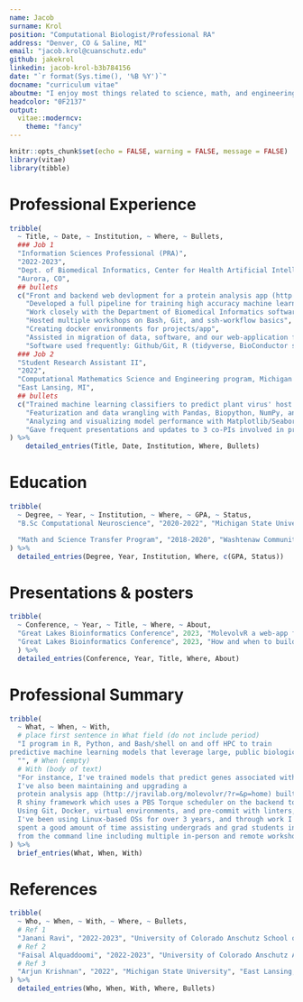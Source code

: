 ```yaml
---
name: Jacob
surname: Krol
position: "Computational Biologist/Professional RA"
address: "Denver, CO & Saline, MI"
email: "jacob.krol@cuanschutz.edu"
github: jakekrol 
linkedin: jacob-krol-b3b784156
date: "`r format(Sys.time(), '%B %Y')`"
docname: "curriculum vitae"
aboutme: "I enjoy most things related to science, math, and engineering. It brings me tremendous fulfillment to solve challenging, relevant problems in these fields using computational approaches."
headcolor: "0F2137"
output: 
  vitae::moderncv:
    theme: "fancy"
---
```


```r
knitr::opts_chunk$set(echo = FALSE, warning = FALSE, message = FALSE)
library(vitae)
library(tibble)
```

# Professional Experience
```r
tribble(
  ~ Title, ~ Date, ~ Institution, ~ Where, ~ Bullets,
  ### Job 1
  "Information Sciences Professional (PRA)",
  "2022-2023",
  "Dept. of Biomedical Informatics, Center for Health Artificial Intelligence, University of Colorado Anschutz School of Medicine - JRaviLab", 
  "Aurora, CO",
  ## bullets
  c("Front and backend web devlopment for a protein analysis app (http://jravilab.org/molevolvr/?r=&p=home) [R + Slurm + batch scripts]", 
    "Developed a full pipeline for training high accuracy machine learning models that collect, featurize, and train on public datasets to predict novel biological features (e.g., genes) that contribute to antibiotic resistance in the ESKAPE pathogenic organisms",
    "Work closely with the Department of Biomedical Informatics software engineering team on web development, server on-boarding, installations, environment setup, and more",
    "Hosted multiple workshops on Bash, Git, and ssh-workflow basics",
    "Creating docker environments for projects/app",
    "Assisted in migration of data, software, and our web-application from Michigan State University to Colorado University",
    "Software used frequently: Github/Git, R (tidyverse, BioConductor suite, httr, Shiny, & much more), Python (Pandas, Numpy, Scikit-learn, Matplotlib, & more), Bash, Docker, various CLI tools, & many more"),
  ### Job 2
  "Student Research Assistant II",
  "2022",
  "Computational Mathematics Science and Engineering program, Michigan State University - Krishnan Lab & Malmstrom Lab", 
  "East Lansing, MI",
  ## bullets
  c("Trained machine learning classifiers to predict plant virus' host types; also, trained models to predict plant virus taxonomy.", 
    "Featurization and data wrangling with Pandas, Biopython, NumPy, and R packages for biological feature extraction",
    "Analyzing and visualizing model performance with Matplotlib/Seaborn & Scikit-learn performance metrics", 
    "Gave frequent presentations and updates to 3 co-PIs involved in project")
) %>%
    detailed_entries(Title, Date, Institution, Where, Bullets)

```

# Education
```r
tribble(
  ~ Degree, ~ Year, ~ Institution, ~ Where, ~ GPA, ~ Status,
  "B.Sc Computational Neuroscience", "2020-2022", "Michigan State University", "East Lansing, Michigan", "GPA: 3.89", "Graduation Award: 'With Honor'",

  "Math and Science Transfer Program", "2018-2020", "Washtenaw Community College", "Ann Arbor, MI", "GPA: 3.52", "Transferred"
) %>% 
  detailed_entries(Degree, Year, Institution, Where, c(GPA, Status))
```

# Presentations & posters
```r
tribble(
  ~ Conference, ~ Year, ~ Title, ~ Where, ~ About,
  "Great Lakes Bioinformatics Conference", 2023, "MolevolvR a web-app for protein characterization", "Montreal, CA", "Discussed the development and future directions of a web-app I develop: http://jravilab.org/molevolvr",
  "Great Lakes Bioinformatics Conference", 2023, "How and when to build a web-app or R package?", "Montreal, CA", "Co-hosted a 4 hour in-person workshop on how to build an R package using automation: devtools and usethis. A github repo for a sample R package I wrote is located at http://www.github.com/jravilab/iprscanr. My section was 1 hour out of the total 4."
  ) %>% 
  detailed_entries(Conference, Year, Title, Where, About)
```

# Professional Summary
```r
tribble(
  ~ What, ~ When, ~ With,
  # place first sentence in What field (do not include period)
  "I program in R, Python, and Bash/shell on and off HPC to train 
predictive machine learning models that leverage large, public biological datasets",
  "", # When (empty)
  # With (body of text)
  "For instance, I've trained models that predict genes associated with antibiotic resistant in microbial pathogens and models that predict plant viruses' hosts.
  I've also been maintaining and upgrading a 
  protein analysis app (http://jravilab.org/molevolvr/?r=&p=home) built with the 
  R shiny framework which uses a PBS Torque scheduler on the backend to handle job submissions.
  Using Git, Docker, virtual environments, and pre-commit with linters, I try to ensure my code is reproducible and readable. 
  I've been using Linux-based OSs for over 3 years, and through work I've 
  spent a good amount of time assisting undergrads and grad students in working 
  from the command line including multiple in-person and remote workshops."
) %>% 
  brief_entries(What, When, With)
```

# References
```r
tribble(
  ~ Who, ~ When, ~ With, ~ Where, ~ Bullets,
  # Ref 1
  "Janani Ravi", "2022-2023", "University of Colorado Anschutz School of Medicine", "Aurora, CO", c("janani.ravi@cuanschutz.edu", "Principal investigator of JRaviLab"),
  # Ref 2
  "Faisal Alquaddoomi", "2022-2023", "University of Colorado Anschutz Anschutz School of Medicine", "Aurora, CO", c("faisal.alquaddoomi@cuanschutz.edu", "Software engineer"),
  # Ref 3
  "Arjun Krishnan", "2022", "Michigan State University", "East Lansing, MI", c("arjun.krishnan@cuanschutz.edu", "Principal invesigator of Krishnan Lab")
) %>%
  detailed_entries(Who, When, With, Where, Bullets)
```
